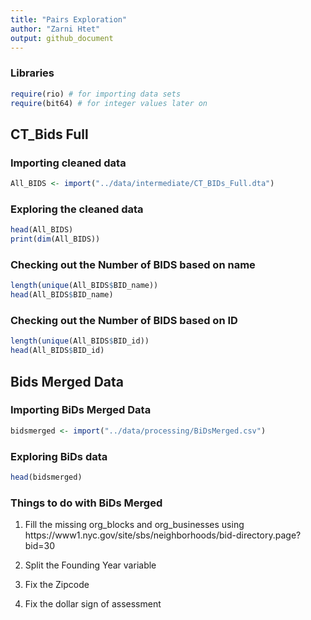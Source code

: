 ```yaml
---
title: "Pairs Exploration"
author: "Zarni Htet"
output: github_document
---
```


### Libraries 

```r
require(rio) # for importing data sets
require(bit64) # for integer values later on
```


## CT_Bids Full

### Importing cleaned data
```r
All_BIDS <- import("../data/intermediate/CT_BIDs_Full.dta")
```

### Exploring the cleaned data
```r
head(All_BIDS)
print(dim(All_BIDS))
```

### Checking out the Number of BIDS based on name
```r
length(unique(All_BIDS$BID_name))
head(All_BIDS$BID_name)
```

### Checking out the Number of BIDS based on ID
```r
length(unique(All_BIDS$BID_id))
head(All_BIDS$BID_id)
```

## Bids Merged Data

### Importing BiDs Merged Data
```r
bidsmerged <- import("../data/processing/BiDsMerged.csv")
```

### Exploring BiDs data
```r
head(bidsmerged)
```

### Things to do with BiDs Merged

1. Fill the missing org_blocks and org_businesses using
https://www1.nyc.gov/site/sbs/neighborhoods/bid-directory.page?bid=30

2. Split the Founding Year variable

3. Fix the Zipcode

4. Fix the dollar sign of assessment



